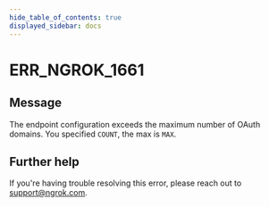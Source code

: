 ```yaml
---
hide_table_of_contents: true
displayed_sidebar: docs
---
```



# ERR_NGROK_1661

## Message

The endpoint configuration exceeds the maximum number of OAuth domains. You specified `COUNT`, the max is `MAX`.

<ErrorDetails error="err_ngrok_1661" />

## Further help

If you're having trouble resolving this error, please reach out to [support@ngrok.com](mailto:support@ngrok.com?subject=Help%20with%20ERR_NGROK_1661).

